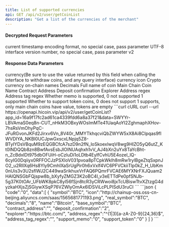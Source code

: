 ---
title: List of supported currencies
api: GET /api/v2/user/getCoinList
description: "Get a list of the currencies of the merchant"
---

#### Decrypted Request Parameters
<ParamField query="time" type="long" required>
    current timestamp
</ParamField>
<ParamField query="charset" type="string" required>
    encoding format, no special case, pass parameter UTF-8
</ParamField>
<ParamField query="version" type="string" required>
    interface version number, no special case, pass parameter v2
</ParamField>



#### Response Data Parameters
<ResponseField type="object[ ]">
    <Expandable title="object">
        <ResponseField name="symbol" type="string">currency(Be sure to use the value returned by this field when calling the interface to withdraw coins, and any query interface)</ResponseField>
        <ResponseField name="icon" type="string">currency icon</ResponseField>
        <ResponseField name="real_symbol" type="string">Crypto currency on-chain names</ResponseField>
        <ResponseField name="decimals" type="string">Decimals</ResponseField>
        <ResponseField name="name" type="string">Full name of coin</ResponseField>
        <ResponseField name="base_symbol" type="string">Main Chain Coin Name</ResponseField>
        <ResponseField name="contract_address" type="string">Contract Address</ResponseField>
        <ResponseField name="deposit_confirmation" type="string">Deposit confirmation</ResponseField>
        <ResponseField name="explorer" type="string">Explorer</ResponseField>
        <ResponseField name="address_regex" type="string">Address regex</ResponseField>
        <ResponseField name="address_tag_regex" type="string">Address tag regex</ResponseField>
        <ResponseField name="support_memo" type="string">Whether memo is supported, 0 not supported 1 supported</ResponseField>
        <ResponseField name="support_token" type="string">Whether to support token coins, 0 does not support 1 supports, only main chain coins have value, tokens are empty</ResponseField>
    </Expandable>
</ResponseField>



<RequestExample>
  ```curl cURL
  curl
  --url https://openapi.hicoin.vip/api/v2/user/getCoinList?app_id=16a9f17fc2ad61ca4339fdd6a8a37f21&data=SWYYr-LBVAmaS0eq8n-CUT_nHkM3OBxyWOsImMTe41UaqAoYI2ZghmaphXHov-7hsRsVmOhyPqC-JFuRGvonJKFd2Jirxv6Vn_8V40r_MMYTkhqcviQbZWYW5xX8Ai8CIpqas9fIWVDIYA_NKBl0UCJpwGxscxLNpjq5Z8-BTyIYDsVBquM9zEQGBCfcA7szD9n2fN_loSkoexlwqV8wg9HIZO5yQ6utZ_Kt0lNDQQb8zn8BwfAvsEsbJlOINUAqhxh1vV_AJ4bXn2uYx8TaYcBht-n_ZcBdxIDt975dbOFUiH-oCzIuDi1oLDtb4EylfCvhU5E4ozel_lQ-6cyIG0Dqiiyx0RFFOCJzPSXIoV031pvoa8pTCpkWklh8mRw1rylBgeZtqSxpnJO2_u2RIlXq6Hs8Yly9CmhIXaSrUgPir0h6xVxlf4VC6PFVCkiiTlp0kZ_H_UbKm0nUis3v3U2sflWJ2C449waSrikhuxVrFAQ6PQmrFVCAE6MYXNrFXJQuam2HAIQNSGbFQjspw8b_bXyfyZMGZ3K2oBC4I_v3eETTdPe0pfSNJb-5g37K0tOAr_UFbWK8pkC8yl56fSjn8tcR3yCRWwoi8jxTcUBiswTtvXZtzgG4dyzkaHXjsZjSGiywXSqP76VZWlyOmAx6IDSViLcPLPISdU3ruCI
  ```
</RequestExample>



<ResponseExample>
```json
{
  "code":"0",
  "data":[
      {
          "symbol":"BTC",
          "icon":"http://chainup-oss.oss-cn-beijing.aliyuncs.com/saas/1565681771193.png",
          "real_symbol":"BTC",
          "decimals":"8",
          "name":"Bitcoin",
          "base_symbol":"BTC",
          "contract_address":"",
          "deposit_confirmation":"2",
          "explorer":"https://btc.com/",
          "address_regex":"^(1|3)[a-zA-Z0-9]{24,36}$",
          "address_tag_regex":"",
          "support_memo":"0",
          "support_token":"0"
      }
   ]
 }
```
</ResponseExample>
